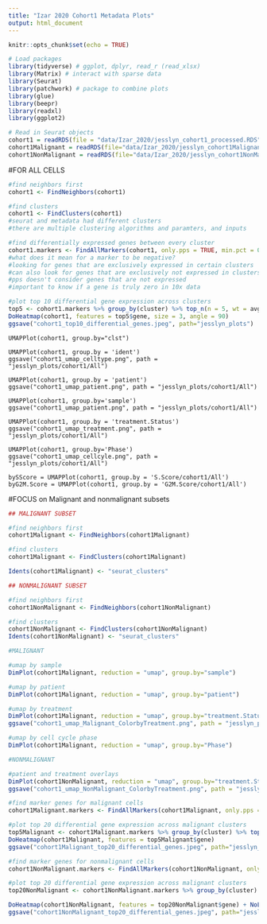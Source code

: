 ```yaml
---
title: "Izar 2020 Cohort1 Metadata Plots"
output: html_document
---
```


```r
knitr::opts_chunk$set(echo = TRUE)
```

```r
# Load packages
library(tidyverse) # ggplot, dplyr, read_r (read_xlsx)
library(Matrix) # interact with sparse data
library(Seurat)
library(patchwork) # package to combine plots
library(glue)
library(beepr)
library(readxl)
library(ggplot2)

# Read in Seurat objects
cohort1 = readRDS(file = "data/Izar_2020/jesslyn_cohort1_processed.RDS")
cohort1Malignant = readRDS(file="data/Izar_2020/jesslyn_cohort1Malignant_processed.RDS")
cohort1NonMalignant = readRDS(file="data/Izar_2020/jesslyn_cohort1NonMalignant_processed.RDS")
```

#FOR ALL CELLS 
```r
#find neighbors first
cohort1 <- FindNeighbors(cohort1)

#find clusters
cohort1 <- FindClusters(cohort1)
#seurat and metadata had different clusters
#there are multiple clustering algorithms and paramters, and inputs
```

```r
#find differentially expressed genes between every cluster
cohort1.markers <- FindAllMarkers(cohort1, only.pps = TRUE, min.pct = 0.25, logfc.threshold = 0.25)
#what does it mean for a marker to be negative?
#looking for genes that are exclusively expressed in certain clusters 
#can also look for genes that are exclusively not expressed in clusters
#pps doesn't consider genes that are not expressed 
#important to know if a gene is truly zero in 10x data 

#plot top 10 differential gene expression across clusters 
top5 <- cohort1.markers %>% group_by(cluster) %>% top_n(n = 5, wt = avg_logFC)
DoHeatmap(cohort1, features = top5$gene, size = 3, angle = 90)
ggsave("cohort1_top10_differential_genes.jpeg", path="jesslyn_plots")
```

```plot

UMAPPlot(cohort1, group.by="clst")

UMAPPlot(cohort1, group.by = 'ident')
ggsave("cohort1_umap_celltype.png", path = "jesslyn_plots/cohort1/All")

UMAPPlot(cohort1, group.by = 'patient')
ggsave("cohort1_umap_patient.png", path = "jesslyn_plots/cohort1/All")

UMAPPlot(cohort1, group.by='sample')
ggsave("cohort1_umap_patient.png", path = "jesslyn_plots/cohort1/All")

UMAPPlot(cohort1, group.by = 'treatment.Status')
ggsave("cohort1_umap_treatment.png", path = "jesslyn_plots/cohort1/All")

UMAPPlot(cohort1, group.by='Phase')
ggsave("cohort1_umap_cellcyle.png", path = "jesslyn_plots/cohort1/All")

bySScore = UMAPPlot(cohort1, group.by = 'S.Score/cohort1/All')
byG2M.Score = UMAPPlot(cohort1, group.by = 'G2M.Score/cohort1/All')
```

#FOCUS on Malignant and nonmalignant subsets
```r
## MALIGNANT SUBSET

#find neighbors first
cohort1Malignant <- FindNeighbors(cohort1Malignant)

#find clusters
cohort1Malignant <- FindClusters(cohort1Malignant)

Idents(cohort1Malignant) <- "seurat_clusters"

## NONMALIGNANT SUBSET

#find neighbors first
cohort1NonMalignant <- FindNeighbors(cohort1NonMalignant)

#find clusters
cohort1NonMalignant <- FindClusters(cohort1NonMalignant)
Idents(cohort1NonMalignant) <- "seurat_clusters"

```

```r

#MALIGNANT

#umap by sample
DimPlot(cohort1Malignant, reduction = "umap", group.by="sample")

#umap by patient
DimPlot(cohort1Malignant, reduction = "umap", group.by="patient")

#umap by treatment
DimPlot(cohort1Malignant, reduction = "umap", group.by="treatment.Status")
ggsave("cohort1_umap_Malignant_ColorbyTreatment.png", path = "jesslyn_plots", width = 10)

#umap by cell cycle phase
DimPlot(cohort1Malignant, reduction = "umap", group.by="Phase")

#NONMALIGNANT 

#patient and treatment overlays
DimPlot(cohort1NonMalignant, reduction = "umap", group.by="treatment.Status")
ggsave("cohort1_umap_NonMalignant_ColorbyTreatment.png", path = "jesslyn_plots", width = 10)

```

```r
#find marker genes for malignant cells
cohort1Malignant.markers <- FindAllMarkers(cohort1Malignant, only.pps = TRUE, min.pct = 0.25, logfc.threshold = 0.25)

#plot top 20 differential gene expression across malignant clusters 
top5Malignant <- cohort1Malignant.markers %>% group_by(cluster) %>% top_n(n = 5, wt = avg_logFC)
DoHeatmap(cohort1Malignant, features = top5Malignant$gene)
ggsave("cohort1Malignant_top20_differential_genes.jpeg", path="jesslyn_plots", width = 20, height = 15)

#find marker genes for nonmalignant cells
cohort1NonMalignant.markers <- FindAllMarkers(cohort1NonMalignant, only.pps = TRUE, min.pct = 0.25, logfc.threshold = 0.25)

#plot top 20 differential gene expression across malignant clusters 
top20NonMalignant <- cohort1NonMalignant.markers %>% group_by(cluster) %>% top_n(n = 20, wt = avg_logFC)

DoHeatmap(cohort1NonMalignant, features = top20NonMalignant$gene) + NoLegend()
ggsave("cohort1NonMalignant_top20_differential_genes.jpeg", path="jesslyn_plots", width = 20, height = 15)

```



